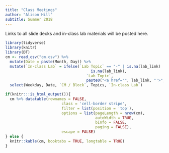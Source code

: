 ```yaml
---
title: "Class Meetings"
author: "Alison Hill"
subtitle: Summer 2018
---
```


Links to all slide decks and in-class lab materials will be posted here.

```r
library(tidyverse)
library(knitr)
library(DT)
cm <- read_csv("cm.csv") %>%
  mutate(Date = paste(Month, Day)) %>%
  mutate(`In-class Lab` = ifelse(`Lab Topic` == "-" | is.na(lab_link) |
                                      is.na(lab_link),
                                    `Lab Topic`,
                                    paste0("<a href='", lab_link, "'>", "Lab ", Lab, ": ", `Lab Topic`, "</a>"))) %>% 
  select(Weekday, Date, `CM / Block`, Topics, `In-class Lab`)
```

```r
if(knitr:::is_html_output()){
  cm %>% datatable(rownames = FALSE,
                         class = 'cell-border stripe',
                         filter = list(position = 'top'),
                         options = list(pageLength = nrow(cm), 
                                        autoWidth = TRUE,
                                        bInfo = FALSE,
                                        paging = FALSE),
                         escape = FALSE)
} else {
  knitr::kable(cm, booktabs = TRUE, longtable = TRUE)
}
```